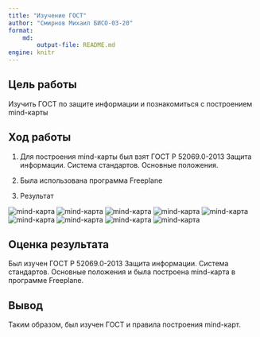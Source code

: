 ```yaml
---
title: "Изучение ГОСТ"
author: "Смирнов Михаил БИСО-03-20"
format: 
    md:
        output-file: README.md
engine: knitr
---
```


## Цель работы
Изучить ГОСТ по защите информации и познакомиться с построением mind-карты

## Ход работы

1. Для построения mind-карты был взят ГОСТ Р 52069.0-2013 Защита информации. Система стандартов. Основные положения.

2. Была использована программа Freeplane

3. Результат

![mind-карта](1.png)
![mind-карта](2.png)
![mind-карта](3.png)
![mind-карта](4.png)
![mind-карта](5.png)
![mind-карта](6.png)
![mind-карта](7.png)
![mind-карта](8.png)
![mind-карта](9.png)

## Оценка результата
Был изучен ГОСТ Р 52069.0-2013 Защита информации. Система стандартов. Основные положения и была построена mind-карта в программе Freeplane.

## Вывод
Таким образом, был изучен ГОСТ и правила построения mind-карт.